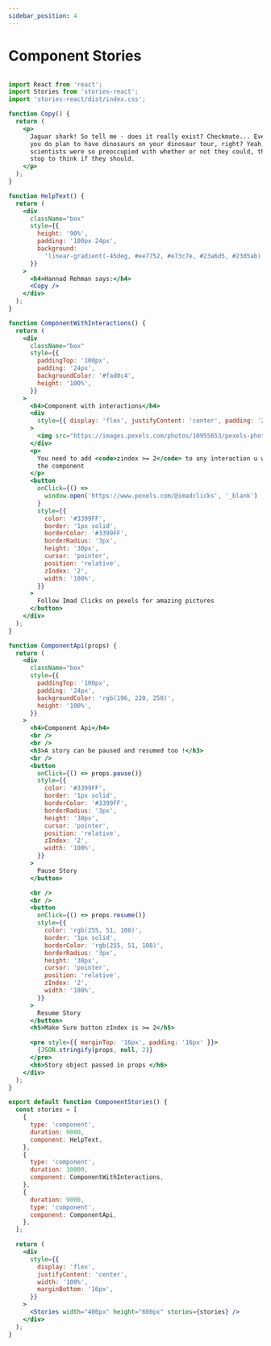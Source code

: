 ```yaml
---
sidebar_position: 4
---
```


# Component Stories


<ComponentStories />



```jsx

import React from 'react';
import Stories from 'stories-react';
import 'stories-react/dist/index.css';

function Copy() {
  return (
    <p>
      Jaguar shark! So tell me - does it really exist? Checkmate... Eventually,
      you do plan to have dinosaurs on your dinosaur tour, right? Yeah, but your
      scientists were so preoccupied with whether or not they could, they didnt
      stop to think if they should.
    </p>
  );
}

function HelpText() {
  return (
    <div
      className="box"
      style={{
        height: '90%',
        padding: '100px 24px',
        background:
          'linear-gradient(-45deg, #ee7752, #e73c7e, #23a6d5, #23d5ab)',
      }}
    >
      <h4>Hannad Rehman says:</h4>
      <Copy />
    </div>
  );
}

function ComponentWithInteractions() {
  return (
    <div
      className="box"
      style={{
        paddingTop: '100px',
        padding: '24px',
        backgroundColor: '#fad0c4',
        height: '100%',
      }}
    >
      <h4>Component with interactions</h4>
      <div
        style={{ display: 'flex', justifyContent: 'center', padding: '24px' }}
      >
        <img src="https://images.pexels.com/photos/10955653/pexels-photo-10955653.jpeg?dpr=2&w=100" />
      </div>
      <p>
        You need to add <code>zindex >= 2</code> to any interaction u want in
        the component
      </p>
      <button
        onClick={() =>
          window.open('https://www.pexels.com/@imadclicks', '_blank')
        }
        style={{
          color: '#3399FF',
          border: '1px solid',
          borderColor: '#3399FF',
          borderRadius: '3px',
          height: '30px',
          cursor: 'pointer',
          position: 'relative',
          zIndex: '2',
          width: '100%',
        }}
      >
        Follow Imad Clicks on pexels for amazing pictures
      </button>
    </div>
  );
}

function ComponentApi(props) {
  return (
    <div
      className="box"
      style={{
        paddingTop: '100px',
        padding: '24px',
        backgroundColor: 'rgb(196, 220, 250)',
        height: '100%',
      }}
    >
      <h4>Component Api</h4>
      <br />
      <br />
      <h3>A story can be paused and resumed too !</h3>
      <br />
      <button
        onClick={() => props.pause()}
        style={{
          color: '#3399FF',
          border: '1px solid',
          borderColor: '#3399FF',
          borderRadius: '3px',
          height: '30px',
          cursor: 'pointer',
          position: 'relative',
          zIndex: '2',
          width: '100%',
        }}
      >
        Pause Story
      </button>

      <br />
      <br />
      <button
        onClick={() => props.resume()}
        style={{
          color: 'rgb(255, 51, 108)',
          border: '1px solid',
          borderColor: 'rgb(255, 51, 108)',
          borderRadius: '3px',
          height: '30px',
          cursor: 'pointer',
          position: 'relative',
          zIndex: '2',
          width: '100%',
        }}
      >
        Resume Story
      </button>
      <h5>Make Sure button zIndex is >= 2</h5>

      <pre style={{ marginTop: '16px', padding: '16px' }}>
        {JSON.stringify(props, null, 2)}
      </pre>
      <h6>Story object passed in props </h6>
    </div>
  );
}

export default function ComponentStories() {
  const stories = [
    {
      type: 'component',
      duration: 9000,
      component: HelpText,
    },
    {
      type: 'component',
      duration: 30000,
      component: ComponentWithInteractions,
    },
    {
      duration: 9000,
      type: 'component',
      component: ComponentApi,
    },
  ];

  return (
    <div
      style={{
        display: 'flex',
        justifyContent: 'center',
        width: '100%',
        marginBottom: '16px',
      }}
    >
      <Stories width="400px" height="600px" stories={stories} />
    </div>
  );
}

```
